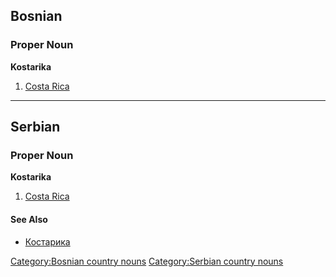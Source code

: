 ==Bosnian==
===Proper Noun===
'''Kostarika'''
#[[Costa Rica]]
[[Category:Bosnian country nouns]]
----
==Serbian==
===Proper Noun===
'''Kostarika'''
#[[Costa Rica]]
[[Category:Serbian country nouns]]
====See Also====
*[[Костарика]]